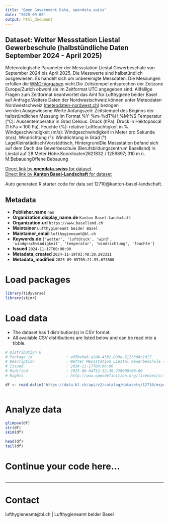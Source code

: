 ```yaml
---
title: "Open Government Data, opendata.swiss"
date: "2025-09-06"
output: html_document
---
```


## Dataset: Wetter Messstation Liestal Gewerbeschule (halbstündliche Daten September 2024 - April 2025)

Meteorologische Parameter
der Messstation Liestal Gewerbeschule von September 2024 bis April
2025. Die Messwerte sind halbstündlich ausgewiesen. Es handelt sich
um unbereinigte Messdaten. Die Messungen erfüllen die [WMO-Vorgaben](https://www.meteoschweiz.admin.ch/wetter/messsysteme/bodenstationen/automatisches-messnetz/zertifizierung-von-messstationen.html) nicht.Die Zeitstempel
entsprechen der Zeitzone Europe/Zurich obwohl sie im Zeitformat UTC angegeben
sind. Allfällige Fragen zum Zeitformat beantwortet das Amt für Lufthygiene
beider Basel auf Anfrage.Weitere Daten der
Nordwestschweiz können unter Meteodaten Nordwestschweiz ([meteodaten-nordwest.ch](https://meteodaten-nordwest.ch/))
bezogen werden.Ausgewiesene Werte
Anfangszeit: Zeitstempel des
     Beginns der halbstündlichen Messung im Format %Y-%m-%dT%H:%M:%S
Temperatur (°C):
     Aussentemperatur in Grad Celsius.
Druck (hPa): Druck in
     Hektopascal (1 hPa = 100 Pa).
Feuchte (%): relative
     Luftfeuchtigkeit in %.
Windgeschwindigkeit (m/s):
     Windgeschwindigkeit in Meter pro Sekunde (m/s).
Windrichtung (°):
     Windrichtung in Grad (°)
LageKleinstädtisch/Vorstädtisch,
HintergrundDie Messstation befand sich auf dem Dach der Gewerbeschule (Berufsbildungszentrum Baselland) in Liestal auf
28 Meter Höhe.Koordinaten2621832 / 1259897;
310 m ü. M.BebauungOffene Bebauung
 

[Direct link by **opendata.swiss** for dataset](https://opendata.swiss/de/dataset/wetter-messstation-liestal-gewerbeschule-halbstundliche-daten-seit-september-2024)<br>
[Direct link by **Kanton Basel-Landschaft** for dataset](https://data.bl.ch/explore/dataset/12710/)

Auto generated R starter code for data set 12710@kanton-basel-landschaft.

## Metadata

- **Publisher.name** `nan`
- **Organization.display_name.de** `Kanton Basel-Landschaft`
- **Organization.url** `https://www.baselland.ch`
- **Maintainer** `Lufthygieneamt beider Basel`
- **Maintainer_email** `lufthygieneamt@bl.ch`
- **Keywords.de** `['wetter', 'luftdruck', 'wind', 'windgeschwindigkeit', 'temperatur', 'windrichtung', 'feuchte']`
- **Issued** `2024-11-17T00:00:00`
- **Metadata_created** `2024-11-19T03:40:30.293311`
- **Metadata_modified** `2025-09-05T05:21:55.673600`


# Load packages

```r

library(tidyverse)
library(skimr)

```

# Load data

-   The dataset has 1 distribution(s) in CSV format.
-   All available CSV distributions are listed below and can be read into a tibble.

```r

# Distribution 0
# Package_id               : a65be0a6-a2d4-43b2-899a-612c300c1d17
# Description              : Wetter Messstation Liestal Gewerbeschule (halbstündliche Daten September 2024 - April 2025) (csv)
# Issued                   : 2024-11-17T00:00:00
# Modified                 : 2025-08-04T12:12:39.229000+00:00
# Rights                   : http://www.opendefinition.org/licenses/cc-by/

df <- read_delim('https://data.bl.ch/api/v2/catalog/datasets/12710/exports/csv?use_labels=true')



```

# Analyze data

```r

glimpse(df)
str(df)
skim(df)

head(df)
tail(df)

```

# Continue your code here...

```r

```

------------------------------------------------------------------------

# Contact

lufthygieneamt@bl.ch | Lufthygieneamt beider Basel
